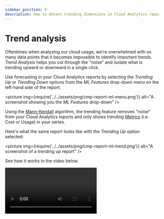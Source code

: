 ```yaml
---
sidebar_position: 9
description: How to detect trending dimensions in Cloud Analytics reports
---
```


# Trend analysis

Oftentimes when analyzing our cloud usage, we're overwhelmed with so many data points that it becomes impossible to identify important trends. _Trend Analysis_ helps you cut through the "noise" and isolate what is trending upward or downward in a single click.

Use forecasting in your Cloud Analytics reports by selecting the _Trending Up_ or _Trending Down_ options from the _ML Features_ drop-down menu on the left-hand side of the report:

<picture
  img={require('../../assets/png/cmp-report-ml-menu.png')}
  alt="A screenshot showing you the _ML Features_ drop-down"
/>

Using the [Mann-Kendall](https://www.statisticshowto.com/mann-kendall-trend-test/) algorithm, the trending feature removes "noise" from your Cloud Analytics reports and only shows trending [Metrics](editing-your-cloud-report.mdx#metrics) (i.e. Cost or Usage) in your series.

Here's what the same report looks like with the _Trending Up_ option selected:

<picture
  img={require('../../assets/png/cmp-report-ml-trend.png')}
  alt="A screenshot of a trending up report"
/>

See how it works in the video below.

<video
  type="loom"
  id="e2b7381983fa41bb929436a1d4a1e30b"
  thumb="-00001.gif"
/>
